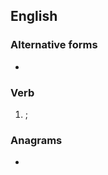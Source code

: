 ==English==

===Alternative forms===
* {{l|en|seyde}}

===Verb===
{{head|en|verb form}}

# {{obsolete spelling of|said|lang=en|nodot=1}}; {{en-past of|say|nocap=1}}

===Anagrams===
* {{anagrams|en|a=adesy|Dayes|Dayse|Eadys|Sayed|Syeda|dayes|sayed|yeads}}